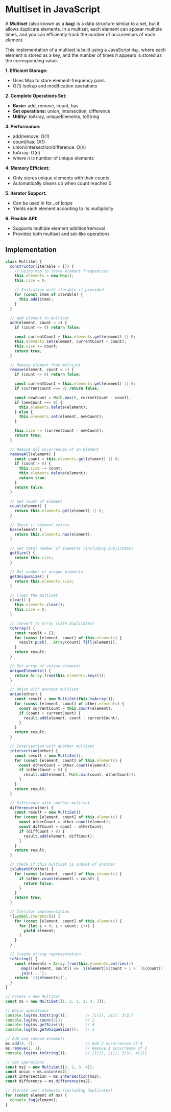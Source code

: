 # Multiset in JavaScript

A **Multiset** (also known as a **bag**) is a data structure similar to a set, but it allows duplicate elements. In a multiset, each element can appear multiple times, and you can efficiently track the number of occurrences of each element.

This implementation of a multiset is built using a JavaScript `Map`, where each element is stored as a key, and the number of times it appears is stored as the corresponding value.

**1. Efficient Storage:**

- Uses Map to store element-frequency pairs
- O(1) lookup and modification operations

**2. Complete Operations Set:**

- **Basic:** add, remove, count, has
- **Set operations:** union, intersection, difference
- **Utility:** toArray, uniqueElements, toString

**3. Performance:**

- add/remove: O(1)
- count/has: O(1)
- union/intersection/difference: O(n)
- toArray: O(n)
- where n is number of unique elements

**4. Memory Efficient:**

- Only stores unique elements with their counts
- Automatically cleans up when count reaches 0

**5. Iterator Support:**

- Can be used in for...of loops
- Yields each element according to its multiplicity

**6. Flexible API:**

- Supports multiple element addition/removal
- Provides both multiset and set-like operations

## Implementation

```JavaScript
class MultiSet {
  constructor(iterable = []) {
    // Using Map to store element frequencies
    this.elements = new Map();
    this.size = 0;

    // Initialize with iterable if provided
    for (const item of iterable) {
      this.add(item);
    }
  }

  // Add element to multiset
  add(element, count = 1) {
    if (count <= 0) return false;

    const currentCount = this.elements.get(element) || 0;
    this.elements.set(element, currentCount + count);
    this.size += count;
    return true;
  }

  // Remove element from multiset
  remove(element, count = 1) {
    if (count <= 0) return false;

    const currentCount = this.elements.get(element) || 0;
    if (currentCount === 0) return false;

    const newCount = Math.max(0, currentCount - count);
    if (newCount === 0) {
      this.elements.delete(element);
    } else {
      this.elements.set(element, newCount);
    }

    this.size -= (currentCount - newCount);
    return true;
  }

  // Remove all occurrences of an element
  removeAll(element) {
    const count = this.elements.get(element) || 0;
    if (count > 0) {
      this.size -= count;
      this.elements.delete(element);
      return true;
    }
    return false;
  }

  // Get count of element
  count(element) {
    return this.elements.get(element) || 0;
  }

  // Check if element exists
  has(element) {
    return this.elements.has(element);
  }

  // Get total number of elements (including duplicates)
  getSize() {
    return this.size;
  }

  // Get number of unique elements
  getUniqueSize() {
    return this.elements.size;
  }

  // Clear the multiset
  clear() {
    this.elements.clear();
    this.size = 0;
  }

  // Convert to array (with duplicates)
  toArray() {
    const result = [];
    for (const [element, count] of this.elements) {
      result.push(...Array(count).fill(element));
    }
    return result;
  }

  // Get array of unique elements
  uniqueElements() {
    return Array.from(this.elements.keys());
  }

  // Union with another multiset
  union(other) {
    const result = new MultiSet(this.toArray());
    for (const [element, count] of other.elements) {
      const currentCount = this.count(element);
      if (count > currentCount) {
        result.add(element, count - currentCount);
      }
    }
    return result;
  }

  // Intersection with another multiset
  intersection(other) {
    const result = new MultiSet();
    for (const [element, count] of this.elements) {
      const otherCount = other.count(element);
      if (otherCount > 0) {
        result.add(element, Math.min(count, otherCount));
      }
    }
    return result;
  }

  // Difference with another multiset
  difference(other) {
    const result = new MultiSet();
    for (const [element, count] of this.elements) {
      const otherCount = other.count(element);
      const diffCount = count - otherCount;
      if (diffCount > 0) {
        result.add(element, diffCount);
      }
    }
    return result;
  }

  // Check if this multiset is subset of another
  isSubsetOf(other) {
    for (const [element, count] of this.elements) {
      if (other.count(element) < count) {
        return false;
      }
    }
    return true;
  }

  // Iterator implementation
  *[Symbol.iterator]() {
    for (const [element, count] of this.elements) {
      for (let i = 0; i < count; i++) {
        yield element;
      }
    }
  }

  // Create string representation
  toString() {
    const elements = Array.from(this.elements.entries())
      .map(([element, count]) => `${element}${count > 1 ? `(${count})` : ''}`)
      .join(', ');
    return `[${elements}]`;
  }
}

// Create a new MultiSet
const ms = new MultiSet([1, 2, 2, 3, 3, 3]);

// Basic operations
console.log(ms.toString());        // [1(1), 2(2), 3(3)]
console.log(ms.count(2));          // 2
console.log(ms.getSize());         // 6
console.log(ms.getUniqueSize());   // 3

// Add and remove elements
ms.add(4, 2);                      // Add 2 occurrences of 4
ms.remove(2, 1);                   // Remove 1 occurrence of 2
console.log(ms.toString());        // [1(1), 2(1), 3(3), 4(2)]

// Set operations
const ms2 = new MultiSet([2, 2, 3, 4]);
const union = ms.union(ms2);
const intersection = ms.intersection(ms2);
const difference = ms.difference(ms2);

// Iterate over elements (including duplicates)
for (const element of ms) {
  console.log(element);
}
```

